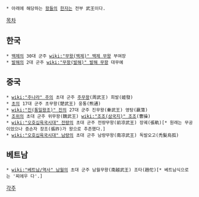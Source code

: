  * 아래에 해당하는 [[왕]]들의 [[한자]]는 전부 武王이다.

[[목차]]
== 한국 ==
 * [[백제]]의 30대 군주 [[wiki:"무왕(백제)" 백제 무왕]] 부여장
 * [[발해]]의 2대 군주 [[wiki:"무왕(발해)" 발해 무왕]] 대무예
== 중국 ==
 * [[wiki:"주나라" 주]]의 초대 군주 [[주무왕]](周武王) 희발(姬發)
 * [[초]]의 17대 군주 초무왕(楚武王) 웅통(熊通)
 * [[wiki:"진(통일왕조)" 진]]의 27대 군주 진무왕(秦武王) 영탕(嬴蕩)
 * [[조위]]의 초대 군주 위무왕(魏武王) [[wiki:"조조(삼국지)" 조조]](曹操)
 * [[wiki:"오호십육국시대" 전량]]의 초대 군주 전량무왕(前凉武王) 장궤(張軌)[* 원래는 무공이었으나 증손자 장조(張祚)가 왕으로 추존했다.]
 * [[wiki:"오호십육국시대" 남량]]의 초대 군주 남량무왕(南凉武王) 독발오고(禿髮烏孤)
== 베트남 ==
 * [[wiki:"베트남/역사" 남월]]의 초대 군주 남월무왕(南越武王) 조타(趙佗)[* 베트남식으로는 '찌에우 다'.]

[[각주]]
